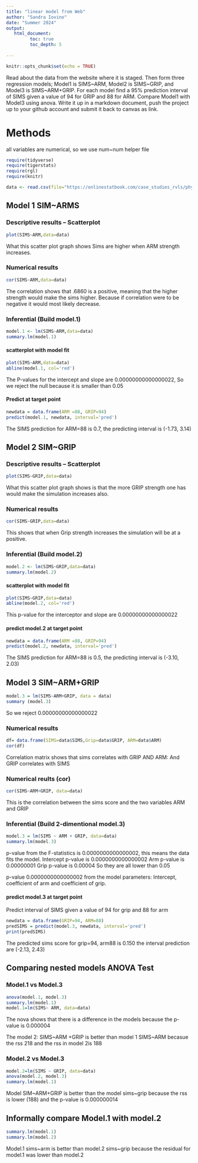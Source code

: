 ```yaml
---
title: "linear model from Web"
author: "Sandra Iovino"
date: "Summer 2024"
output:
   html_document:
         toc: true
         toc_depth: 5
        
---
```


```r
knitr::opts_chunk$set(echo = TRUE)
```

Read about the data from the website where it is staged.  Then form three regression models; Model1 is SIMS~ARM, Model2 is SIMS~GRIP, and Model3 is SIMS~ARM+GRIP. For each model find a 95% prediction interval of SIMS given a value of 94  for GRIP and 88 for ARM. Compare Model1 with Model3 using anova. Write it up in a markdown document, push the project up to your github account and submit it back to canvas as link. 

# Methods
all variables are numerical, so we use num~num helper file

```r
require(tidyverse)
require(tigerstats)
require(rgl)
require(knitr)

```

```r
data <- read.csv(file="https://onlinestatbook.com/case_studies_rvls/physical_strength/data.txt",sep="",header=TRUE)  

```

## Model 1 SIM~ARMS

### Descriptive results -- Scatterplot  

```r
plot(SIMS~ARM,data=data)
```

What this scatter plot graph shows Sims are higher when ARM strength increases. 


### Numerical results

```r
cor(SIMS~ARM,data=data)
```
The correlation shows that .6860 is a positive, meaning that the higher strength would make the sims higher. Because if correlation were to be negative it would most likely decrease. 

### Inferential  (Build model.1)
```r
model.1 <- lm(SIMS~ARM,data=data)
summary.lm(model.1)
```
#### scatterplot with model fit

```r
plot(SIMS~ARM,data=data)
abline(model.1, col='red')
```


The P-values for the intercept and slope are 0.00000000000000022, So we reject the null because it is smaller than 0.05  


#### Predict at target point

```r
newdata = data.frame(ARM =88, GRIP=94)
predict(model.1, newdata, interval='pred')
```

The SIMS prediction for ARM=88 is 0.7, the predicting interval is (-1.73, 3.14)




## Model 2 SIM~GRIP

### Descriptive results -- Scatterplot  

```r
plot(SIMS~GRIP,data=data)
```


What this scatter plot graph shows is that the more GRIP strength one has would make the simulation increases also.  


### Numerical results 


```r
cor(SIMS~GRIP,data=data)
```
This shows that when Grip strength increases the simulation will be at a positive.



### Inferential  (Build model.2)

```r
model.2 <- lm(SIMS~GRIP,data=data)
summary.lm(model.2)
```
  
#### scatterplot with model fit

```r
plot(SIMS~GRIP,data=data)
abline(model.2, col='red')
```


This p-value for the interceptor and slope are 0.00000000000000022  


#### predict model.2 at target point

```r
newdata = data.frame(ARM =88, GRIP=94)
predict(model.2, newdata, interval='pred')
```
  The SIMS prediction for ARM=88 is 0.5, the predicting interval is (-3.10, 2.03)


## Model 3 SIM~ARM+GRIP
```r
model.3 = lm(SIMS~ARM+GRIP, data = data)
summary (model.3)
```
  So we reject 0.00000000000000022
  
### Numerical results

```r

df= data.frame(SIMS=data$SIMS,Grip=data$GRIP, ARM=data$ARM)
cor(df)
```
Correlation matrix shows that sims correlates with GRIP AND ARM: And GRIP correlates with SIMS

### Numerical  reults (cor)

```r
cor(SIMS~ARM+GRIP, data=data)

```
This is the correlation between the sims score and the two variables ARM and GRIP

### Inferential  (Build 2-dimentional model.3)

```r
model.3 = lm(SIMS ~ ARM + GRIP, data=data) 
summary.lm(model.3)
```
p-value from the F-statistics is 0.0000000000000002, this means the data fits the model.
Intercept p-value is 0.0000000000000002
Arm p-value is 0.00000001
Grip p-value is 0.00004
So they are all lower than 0.05

p-value 0.0000000000000002 from the model parameters: Intercept, coefficient of arm and coefficient of grip.


#### predict model.3 at target point

Predict interval of SIMS given a value of 94 for grip and 88 for arm



```r
newdata = data.frame(GRIP=94, ARM=88)
predSIMS = predict(model.3, newdata, interval='pred')
print(predSIMS)
```
The predicted sims score for grip=94, arm88 is 0.150
the interval prediction are (-2.13, 2.43)



## Comparing nested models ANOVA Test

### Model.1 vs Model.3

```r
anova(model.1, model.3)
summary.lm(model.1)
model.1=lm(SIMS~ ARM, data=data)

```
The nova shows that there is a difference in the models because the p-value is 0.000004

The model 2: SIMS~ARM +GRIP is better than model 1 SIMS~ARM becasue the rss 218 and the rss in model 2is 188

### Model.2 vs Model.3

```r
model.2=lm(SIMS ~ GRIP, data=data)
anova(model.2, model.3)
summary.lm(model.1)
```
Model SIM~ARM+GRIP is better than the model sims~grip because the rss is lower (188) and the p-value is 0.000000014


## Informally compare Model.1 with model.2

```r
summary.lm(model.1)
summary.lm(model.2)
```
Model.1 sims~arm is better than model.2 sims~grip because the residual for model.1 was lower than model.2